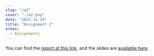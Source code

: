 ```yaml
---
slug: "/a2"
cover: "./a2.png"
date: "2023-11-19"
title: "Assignment 2"
areas:
  - Assignments
---
```



You can find the [report at this link](../Team-Torrent-A2.pdf), and the slides are [available here](../Team-Torrent-Pres-2.pdf).